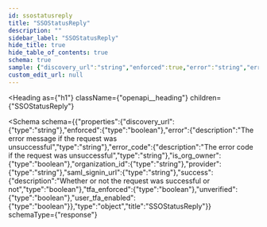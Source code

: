 ```yaml
---
id: ssostatusreply
title: "SSOStatusReply"
description: ""
sidebar_label: "SSOStatusReply"
hide_title: true
hide_table_of_contents: true
schema: true
sample: {"discovery_url":"string","enforced":true,"error":"string","error_code":"string","is_org_owner":true,"organization_id":"string","provider":"string","saml_signin_url":"string","success":true,"tfa_enforced":true,"unverified":true,"user_tfa_enabled":true}
custom_edit_url: null
---
```



<Heading
  as={"h1"}
  className={"openapi__heading"}
  children={"SSOStatusReply"}
>
</Heading>





<Schema
  schema={{"properties":{"discovery_url":{"type":"string"},"enforced":{"type":"boolean"},"error":{"description":"The error message if the request was unsuccessful","type":"string"},"error_code":{"description":"The error code if the request was unsuccessful","type":"string"},"is_org_owner":{"type":"boolean"},"organization_id":{"type":"string"},"provider":{"type":"string"},"saml_signin_url":{"type":"string"},"success":{"description":"Whether or not the request was successful or not","type":"boolean"},"tfa_enforced":{"type":"boolean"},"unverified":{"type":"boolean"},"user_tfa_enabled":{"type":"boolean"}},"type":"object","title":"SSOStatusReply"}}
  schemaType={"response"}
>

</Schema>
